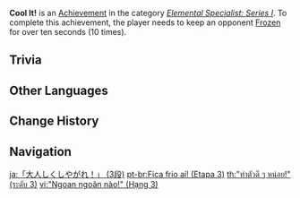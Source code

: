{{Achievement Infobox
|title        = Cool It!
|id           = 82021
|order id     = 2021
|category     = Elemental Specialist: Series I
|description  = Keep an opponent [[Frozen]] for over 10s (×10).
|requirements = 
|primogems    = 20
|tracking     = Tracks the number of times the player kept an opponent frozen for 10 seconds.
|topic        = 
|set          = Cool It!
|tier         = 3
|tiers_total  = 3
}}
'''Cool It!''' is an [[Achievement]] in the category ''[[Elemental Specialist: Series I]]''. To complete this achievement, the player needs to keep an opponent [[Frozen]] for over ten seconds (10 times).

==Trivia==
{{Transclude|Cool It!|Trivia}}
<!--
==Video Guides==
{{EVT
|video1   = 
|caption1 = 
}}
-->
==Other Languages==
{{Transclude|Cool It!|Other Languages}}

==Change History==
{{Change History|1.0}}
<!--
==References==
{{Reflist}}
-->
==Navigation==
{{Achievement Navbox}}

[[ja:「大人しくしやがれ！」 (3段)]]
[[pt-br:Fica frio aí! (Etapa 3)]]
[[th:"ทำตัวดี ๆ หน่อย!" (ระดับ 3)]]
[[vi:"Ngoan ngoãn nào!" (Hạng 3)]]